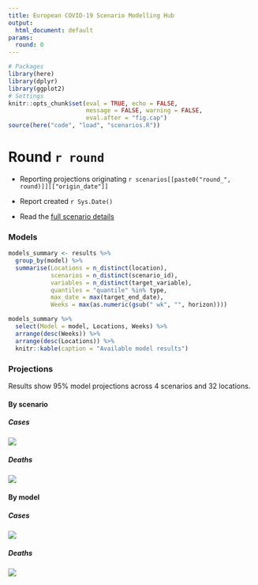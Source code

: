 ```yaml
---
title: European COVID-19 Scenario Modelling Hub
output:
  html_document: default
params:
  round: 0
---
```


```r
# Packages
library(here)
library(dplyr)
library(ggplot2)
# Settings
knitr::opts_chunk$set(eval = TRUE, echo = FALSE, 
                      message = FALSE, warning = FALSE,
                      eval.after = "fig.cap")
source(here("code", "load", "scenarios.R"))
```

# Round `r round`

- Reporting projections originating `r scenarios[[paste0("round_", round)]][["origin_date"]]`

- Report created `r Sys.Date()`

- Read the [full scenario details](`r paste0("https://github.com/covid19-forecast-hub-europe/covid19-scenario-hub-europe/wiki/Round-", round)`)

### Models

```r
models_summary <- results %>%
  group_by(model) %>%
  summarise(Locations = n_distinct(location),
            scenarios = n_distinct(scenario_id),
            variables = n_distinct(target_variable),
            quantiles = "quantile" %in% type,
            max_date = max(target_end_date),
            Weeks = max(as.numeric(gsub(" wk", "", horizon))))

models_summary %>%
  select(Model = model, Locations, Weeks) %>%
  arrange(desc(Weeks)) %>%
  arrange(desc(Locations)) %>%
  knitr::kable(caption = "Available model results")

```


### Projections {.tabset}

Results show 95% model projections across 4 scenarios and 32 locations.

#### By scenario {.tabset .tabset-pills}

##### Cases
![](`r here("reports", "round-0", "cross-scenario-cases.png")`)

##### Deaths
![](`r here("reports", "round-0", "cross-scenario-deaths.png")`)

#### By model {.tabset .tabset-pills}

##### Cases
![](`r here("reports", "round-0", "cross-model-cases.png")`)

##### Deaths
![](`r here("reports", "round-0", "cross-model-deaths.png")`)
